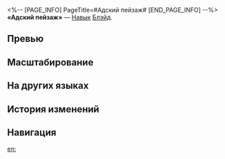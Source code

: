 <%-- [PAGE_INFO]
PageTitle=#Адский пейзаж#
[END_PAGE_INFO] --%>
{{Навык Инфобокс
|Название         = Адский пейзаж
|Изображение      = Навык Адский пейзаж.png
|Персонаж         = Блэйд
|Тип              = Навык
|Тэг              = Усиление
|УронСтойк        = 
|ЭнергияГен       = 
|Энергия          = 
|Длительность     = 
|Описание         = Расходует 30% от своего макс. НР и переходит в состояние Адский пейзаж.<br />Находясь в этом состоянии, персонаж не может использовать свой навык, наносимый им урон повышается на {{Цвет|Выделенный|12%—45,6%}}, и его базовая атака Осколочный меч усиливается до атаки Частокол мечей на 3 хода.<br />Если текущего НР недостаточно, то использование навыка опускает текущее НР персонажа до 1 ед.<br />Этот навык не восстанавливает энергию. После использования этого навыка текущий ход не заканчивается.
|Свойство1        = 
|Масштабирование1 = 
}}
'''«Адский пейзаж»''' — [[Навык]] [[Блэйд]].

==Превью==
{{Превью
|Файл = Адский пейзаж Превью
}}

==Масштабирование==
{{Масштабирование навыка
|12%;14.8%;17.6%;20.4%;23.2%;26%;29.5%;33%;36.5%;40%;42.8%;45.6%;48.4%;51.2%;54%
}}

==На других языках==
{{На других языках
|en   = Hellscape
|zhs  = 地狱变
|zht  = 地獄變
|ja   = {{Rubi|地獄変|じごくへん}}
|ko   = 지옥변(地獄變)
|es   = Panorama infernal
|fr   = Vue de l'enfer
|ru   = Адский пейзаж
|th   = Hellscape
|vi   = Địa Ngục Biến
|de   = Höllenqual
|id   = Hellscape
|pt   = Paisagem Infernal
}}

==История изменений==
{{История изменений|3.5}}

==Навигация==
{{Навык Навбокс|Блэйд}}

[[en:]]
